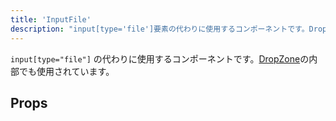 ```yaml
---
title: 'InputFile'
description: "input[type='file']要素の代わりに使用するコンポーネントです。DropZoneの内部でも使用されています。"
---
```


`input[type="file"]` の代わりに使用するコンポーネントです。[DropZone](/products/components/drop-zone/)の内部でも使用されています。

<ComponentStory name="InputFile" />

## Props

<ComponentPropsTable name="InputFile" />


